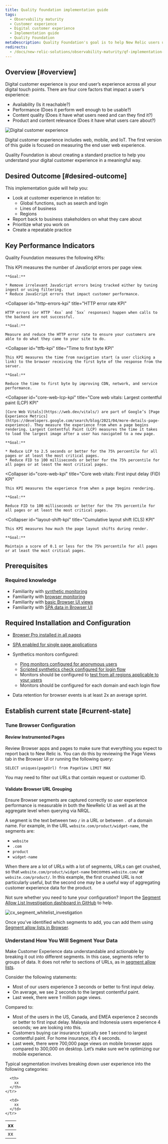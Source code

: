 ```yaml
---
title: Quality foundation implementation guide 
tags:
  - Observability maturity
  - Customer experience
  - Digital customer experience
  - Implementation guide
  - Quality Foundation
metaDescription: Quality Foundation's goal is to help New Relic users understand your customers' digital experience in a meaningful way.
redirects:
  - /docs/new-relic-solutions/observability-maturity/qf-implementation-guide/
---
```


## Overview [#overview]

Digital customer experience is your end user’s experience across all your digital touch points. There are four core factors that impact a user’s experience:

- Availability (Is it reachable?)
- Performance (Does it perform well enough to be usable?)
- Content quality (Does it have what users need and can they find it?)
- Product and content relevance (Does it have what users care about?)

![Digital customer experience](./images/cx-what-you-can-measure-nr.png "Digital Customer Experienc-DCX-What you can measure with New Relic")

Digital customer experience includes web, mobile, and IoT. The first version of this guide is focused on measuring the end user web experience.

Quality Foundation is about creating a standard practice to help you understand your digital customer experience in a meaningful way.

## Desired Outcome [#desired-outcome]
This implementation guide will help you:

* Look at customer experience in relation to:
    * Global functions, such as search and login
    * Lines of business
    * Regions
* Report back to business stakeholders on what they care about
* Prioritize what you work on
* Create a repeatable practice

## Key Performance Indicators

Quality Foundation measures the following KPIs:

<CollapserGroup>
  <Collapser
    id="js-errors-kpi"
    title="JavaScript error rate KPI"
  >
    This KPI measures the number of JavaScript errors per page view.

    **Goal:**

    * Remove irrelevant JavaScript errors being tracked either by tuning ingest or using filtering.
    * Reduce JavaScript errors that impact customer performance.

  </Collapser>

  <Collapser
    id="http-errors-kpi"
    title="HTTP error rate KPI"
  >
    HTTP errors (or HTTP `4xx` and `5xx` responses) happen when calls to the backend are not successful.

    **Goal:**

    Measure and reduce the HTTP error rate to ensure your customers are able to do what they came to your site to do.

  </Collapser>
  
  <Collapser
    id="ttfb-kpi"
    title="Time to first byte KPI"
  >
    This KPI measures the time from navigation start (a user clicking a link) to the browser receiving the first byte of the response from the server.

    **Goal:**

    Reduce the time to first byte by improving CDN, network, and service performance.

  </Collapser>
  
  <Collapser
    id="core-web-lcp-kpi"
    title="Core web vitals: Largest contentful paint (LCP) KPI"
  >
    [Core Web Vitals](https://web.dev/vitals/) are part of Google’s [Page Experience Metrics](https://developers.google.com/search/blog/2021/04/more-details-page-experience). They measure the experience from when a page begins rendering. Largest Contentful Paint (LCP) measures the time it takes to load the largest image after a user has navigated to a new page.

    **Goal:**

    * Reduce LCP to 2.5 seconds or better for the 75% percentile for all pages or at least the most critical pages.
    * Reduce FID to 100 milliseconds or better for the 75% percentile for all pages or at least the most critical pages.

  </Collapser>
  
  <Collapser
    id="core-web-kpi"
    title="Core web vitals: First input delay (FID) KPI"
  >
    This KPI measures the experience from when a page begins rendering.

    **Goal:**

    Reduce FID to 100 milliseconds or better for the 75% percentile for all pages or at least the most critical pages.

  </Collapser>

  <Collapser
    id="layout-shift-kpi"
    title="Cumulative layout shift (CLS) KPI"
  >
    This KPI measures how much the page layout shifts during render.

    **Goal:**

    Maintain a score of 0.1 or less for the 75% percentile for all pages or at least the most critical pages.

  </Collapser>

</CollapserGroup>

## Prerequisites

### Required knowledge

* Familiarity with [synthetic monitoring](/docs/synthetics/synthetic-monitoring/getting-started/get-started-synthetic-monitoring/)
* Familiarity with [browser monitoring](/docs/browser/browser-monitoring/getting-started/)
* Familiarity with [basic Browser UI views](/docs/browser/browser-monitoring/getting-started/introduction-browser-monitoring/)
* Familiarity with [SPA data in Browser UI](/docs/browser/single-page-app-monitoring/use-spa-data/view-spa-data-browser-ui/)

## Required Installation and Configuration

* [Browser Pro installed in all pages](/docs/browser/browser-monitoring/installation/)
* [SPA enabled for single page applications](/docs/new-relic-solutions/best-practices-guides/full-stack-observability/browser-monitoring-best-practices-guide/#how-to-do-it)
*  Synthetics monitors configured:

    - [Ping monitors configured for anonymous users ](/docs/synthetics/synthetic-monitoring/using-monitors/add-edit-monitors/)
    - [Scripted synthetics check configured for login flow](/docs/synthetics/synthetic-monitoring/using-monitors/store-secure-credentials-scripted-browsers-api-tests/)
    - Monitors should be configured to [test from all regions applicable to your users](/docs/synthetics/synthetic-monitoring/using-monitors/add-edit-monitors/#setting-location)
    - Monitors should be configured for each domain and each login flow
* Data retention for browser events is at least 2x an average sprint.

## Establish current state [#current-state]

### Tune Browser Configuration

#### Review Instrumented Pages

Review Browser apps and pages to make sure that everything you expect to report back to New Relic is.  You can do this by reviewing the Page Views tab in the Browser UI or running the following query:

```
SELECT uniques(pageUrl) from PageView LIMIT MAX 
```

You may need to filter out URLs that contain request or customer ID.

#### Validate Browser URL Grouping

Ensure Browser segments are captured correctly so user experience performance is measurable in both the NewRelic UI as well as at the aggregate level when querying via NRQL. 

A segment is the text between two `/` in a URL or between `.` of a domain name. For example, in the URL `website.com/product/widget-name`, the segments are:

* `website`
* `.com`
* `product`
* `widget-name`

When there are a lot of URLs with a lot of segments, URLs can get crushed, so that `website.com/product/widget-name` becomes `website.com/` **or** `website.com/product/`. In this example, the first crushed URL is not particularly useful, but the second one may be a useful way of aggregating customer experience data for the product.

Not sure whether you need to tune your configuration? Import the [Segment Allow List Investigation dashboard in GitHub](https://github.com/newrelic/oma-resource-center/tree/main/src/content/docs/oma/value-drivers/customer-experience/use-cases/quality-foundation#readme) to help.

![cx_segment_whitelist_investigation](./images/cx_segment_whitelist_investigation.png "Segment Allow List (Whitelist) investigation")

Once you’ve identified which segments to add, you can add them using [Segment allow lists in Browser](/docs/browser/new-relic-browser/configuration/group-browser-metrics-urls/#adding).

### Understand How You Will Segment Your Data

Make Customer Experience data understandable and actionable by breaking it out into different segments. In this case, segments refer to groups of data. It does not refer to sections of URLs, as in [segment allow lists](https://docs.newrelic.com/docs/browser/new-relic-browser/configuration/group-browser-metrics-urls/#adding).

Consider the following statements:

* Most of our users experience 3 seconds or better to first input delay.
* On average, we see 2 seconds to the largest contentful paint.
* Last week, there were 1 million page views.

Compared to:

* Most of the users in the US, Canada, and EMEA experience 2 seconds or better to first input delay. Malaysia and Indonesia users experience 4 seconds; we are looking into this.
* Customers buying car insurance typically see 1 second to largest contentful paint. For home insurance, it’s 4 seconds.
* Last week, there were 700,000 page views on mobile browser apps compared to 300,000 on desktop. Let’s make sure we’re optimizing our mobile experience.

Typical segmentation involves breaking down user experience into the following categories:

<table>
  <thead>
    <tr>
      <th style={{ width: "150px" }}>
        xx
      </th>

      <th>
        xx
      </th>
    </tr>
  </thead>

  <tbody>
    <tr>
      <td>
        xx
      </td>

      <td>
        xx
      </td>
    </tr>

  </tbody>
</table>

